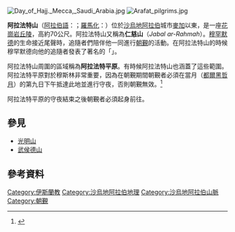 [[File:Day_of_Hajj._Mecca,_Saudi_Arabia.jpg|thumb]]
[[File:Arafat_pilgrims.jpg|thumb]]
{{coord|21|21|38|N|39|59|56|E|type:landmark|display=title}} 

'''阿拉法特山'''（[[阿拉伯語|阿拉伯語]]：{{rtl-lang|ar|جبل عرفات}}；[[羅馬化|羅馬化]]：{{lang|la|Jabal 'Arafat}}）位於[[沙烏地阿拉伯|沙烏地阿拉伯]]城市[[麥加|麥加]]以東，是一座[[花崗岩|花崗岩]][[丘陵|丘陵]]，高約70公尺。阿拉法特山又稱為'''仁慈山'''（''Jabal ar-Rahmah''）。[[穆罕默德|穆罕默德]]的生命接近尾聲時，追隨者們陪伴他一同進行[[朝覲|朝覲]]的活動。在阿拉法特山的時候穆罕默德向他的追隨者發表了著名的「{{tsl|en|the Farewell Sermon|辭朝演說}}」。

阿拉法特山周圍的區域稱為'''阿拉法特平原'''。有時候阿拉法特山也涵蓋了這些範圍。阿拉法特平原對於穆斯林非常重要，因為在朝覲期間朝覲者必須在當月（[[都爾黑哲月|都爾黑哲月]]）的第九日下午抵達此地並進行守夜，否則朝覲無效。<ref name=armstrong>{{cite book|pages=11|title=Islam: A Short History|author=Karen Armstrong|isbn=0-8129-6618-X|date=2000,2002}}</ref>

阿拉法特平原的守夜結束之後朝覲者必須起身前往{{tsl|en|Muzdalifa|穆茨達里法赫}}。

== 參見 ==
* [[光明山|光明山]]
* [[武侯德山|武侯德山]]

== 參考資料 ==
{{reflist}}

{{SaudiArabia-geo-stub}}

[[Category:伊斯蘭教|Category:伊斯蘭教]]
[[Category:沙烏地阿拉伯地理|Category:沙烏地阿拉伯地理]]
[[Category:沙烏地阿拉伯山脈|Category:沙烏地阿拉伯山脈]]
[[Category:朝覲|Category:朝覲]]